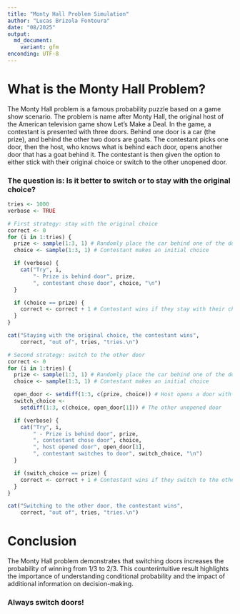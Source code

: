 ```yaml
---
title: "Monty Hall Problem Simulation"
author: "Lucas Brizola Fontoura"
date: "08/2025"
output: 
  md_document:
    variant: gfm
enconding: UTF-8
---
```


# What is the Monty Hall Problem?
The Monty Hall problem is a famous probability puzzle based on a game show scenario.
The problem is name after Monty Hall, the original host of the American television game show Let's Make a Deal.
In the game, a contestant is presented with three doors. Behind one door is a car (the prize), and behind the other two doors are goats.
The contestant picks one door, then the host, who knows what is behind each door, opens another door that has a goat behind it.
The contestant is then given the option to either stick with their original choice or switch to the other unopened door.

### The question is: Is it better to switch or to stay with the original choice?

```r
tries <- 1000
verbose <- TRUE
```

```r
# First strategy: stay with the original choice
correct <- 0
for (i in 1:tries) {
  prize <- sample(1:3, 1) # Randomly place the car behind one of the doors
  choice <- sample(1:3, 1) # Contestant makes an initial choice

  if (verbose) {
    cat("Try", i,
        "- Prize is behind door", prize,
        ", contestant chose door", choice, "\n")
  }

  if (choice == prize) {
    correct <- correct + 1 # Contestant wins if they stay with their choice
  }
}

cat("Staying with the original choice, the contestant wins",
    correct, "out of", tries, "tries.\n")
```

```r
# Second strategy: switch to the other door
correct <- 0
for (i in 1:tries) {
  prize <- sample(1:3, 1) # Randomly place the car behind one of the doors
  choice <- sample(1:3, 1) # Contestant makes an initial choice

  open_door <- setdiff(1:3, c(prize, choice)) # Host opens a door with a goat
  switch_choice <-
    setdiff(1:3, c(choice, open_door[1])) # The other unopened door

  if (verbose) {
    cat("Try", i,
        " - Prize is behind door", prize,
        ", contestant chose door", choice,
        ", host opened door", open_door[1],
        ", contestant switches to door", switch_choice, "\n")
  }

  if (switch_choice == prize) {
    correct <- correct + 1 # Contestant wins if they switch to the other door
  }
}

cat("Switching to the other door, the contestant wins",
    correct, "out of", tries, "tries.\n")
```

# Conclusion
The Monty Hall problem demonstrates that switching doors increases the probability of winning from 1/3 to 2/3.
This counterintuitive result highlights the importance of understanding conditional probability and the impact of additional information on decision-making.

### Always switch doors! 
